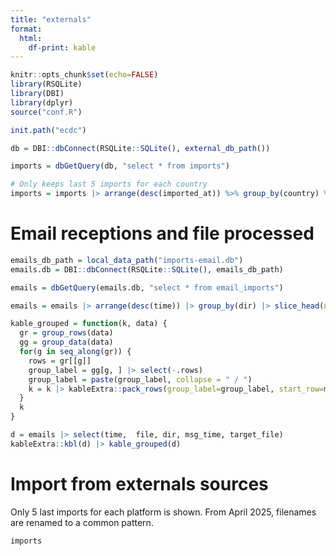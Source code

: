 ```yaml
---
title: "externals"
format: 
  html:
    df-print: kable
---
```


```r
knitr::opts_chunk$set(echo=FALSE)
library(RSQLite)
library(DBI)
library(dplyr)
source("conf.R")

init.path("ecdc")

db = DBI::dbConnect(RSQLite::SQLite(), external_db_path())

imports = dbGetQuery(db, "select * from imports")

# Only keeps last 5 imports for each country
imports = imports |> arrange(desc(imported_at)) %>% group_by(country) %>% slice_head(n=5) 

```


# Email receptions and file processed

```r

emails_db_path = local_data_path("imports-email.db")
emails.db = DBI::dbConnect(RSQLite::SQLite(), emails_db_path)

emails = dbGetQuery(emails.db, "select * from email_imports")

emails = emails |> arrange(desc(time)) |> group_by(dir) |> slice_head(n=5)

kable_grouped = function(k, data) {
  gr = group_rows(data)
  gg = group_data(data)
  for(g in seq_along(gr)) {
    rows = gr[[g]]
    group_label = gg[g, ] |> select(-.rows)
    group_label = paste(group_label, collapse = " / ")
    k = k |> kableExtra::pack_rows(group_label=group_label, start_row=min(rows), end_row = max(rows))
  }
  k
}

d = emails |> select(time,  file, dir, msg_time, target_file)
kableExtra::kbl(d) |> kable_grouped(d)
```

# Import from externals sources

Only 5 last imports for each platform is shown. From April 2025, filenames are renamed to a common pattern.

```r
imports

```